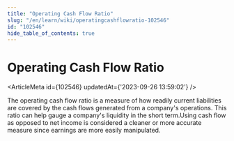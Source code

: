 ```yaml
---
title: "Operating Cash Flow Ratio"
slug: "/en/learn/wiki/operatingcashflowratio-102546"
id: "102546"
hide_table_of_contents: true
---
```



# Operating Cash Flow Ratio

<ArticleMeta id={102546} updatedAt={'2023-09-26 13:59:02'} />
<div className='border-solid border-b border-t-0 my-4 border-[var(--ifm-color-gray-300)]' />

The operating cash flow ratio is a measure of how readily current liabilities are covered by the cash flows generated from a company's operations. This ratio can help gauge a company's liquidity in the short term.Using cash flow as opposed to net income is considered a cleaner or more accurate measure since earnings are more easily manipulated.

